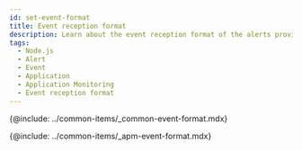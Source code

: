 ```yaml
---
id: set-event-format
title: Event reception format
description: Learn about the event reception format of the alerts provided by Application Monitoring.
tags:
  - Node.js
  - Alert
  - Event
  - Application
  - Application Monitoring
  - Event reception format
---
```


{@include: ../common-items/_common-event-format.mdx} 

{@include: ../common-items/_apm-event-format.mdx}
